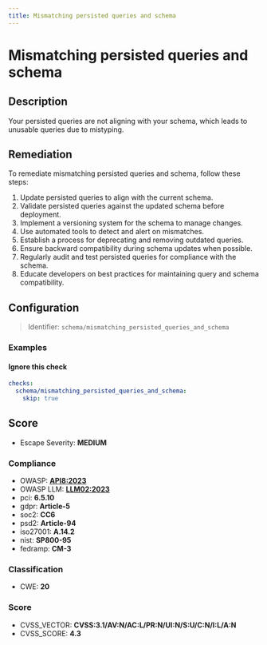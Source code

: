 ```yaml
---
title: Mismatching persisted queries and schema
---
```


# Mismatching persisted queries and schema

## Description

Your persisted queries are not aligning with your schema, which leads to unusable queries due to mistyping.

## Remediation

To remediate mismatching persisted queries and schema, follow these steps:

1. Update persisted queries to align with the current schema.
2. Validate persisted queries against the updated schema before deployment.
3. Implement a versioning system for the schema to manage changes.
4. Use automated tools to detect and alert on mismatches.
5. Establish a process for deprecating and removing outdated queries.
6. Ensure backward compatibility during schema updates when possible.
7. Regularly audit and test persisted queries for compliance with the schema.
8. Educate developers on best practices for maintaining query and schema compatibility.


## Configuration

> Identifier: `schema/mismatching_persisted_queries_and_schema`



### Examples



#### Ignore this check

```yaml
checks:
  schema/mismatching_persisted_queries_and_schema:
    skip: true
```




## Score

- Escape Severity: **<span className="medium-severity">MEDIUM</span>**

### Compliance

- OWASP: **[API8:2023](https://github.com/OWASP/API-Security/blob/master/editions/2023/en/0xa8-security-misconfiguration.md)**
- OWASP LLM: **[LLM02:2023](https://owasp.org/www-project-top-10-for-large-language-model-applications/assets/PDF/OWASP-Top-10-for-LLMs-2023-v1_1.pdf)**
- pci: **6.5.10**
- gdpr: **Article-5**
- soc2: **CC6**
- psd2: **Article-94**
- iso27001: **A.14.2**
- nist: **SP800-95**
- fedramp: **CM-3**

### Classification

- CWE: **20**




### Score

- CVSS_VECTOR: **CVSS:3.1/AV:N/AC:L/PR:N/UI:N/S:U/C:N/I:L/A:N**
- CVSS_SCORE: **4.3**

